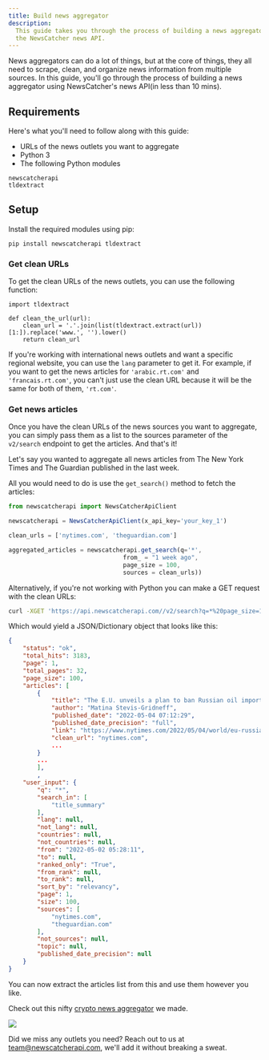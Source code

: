 ```yaml
---
title: Build news aggregator
description:
  This guide takes you through the process of building a news aggregator with
  the NewsCatcher news API.
---
```


News aggregators can do a lot of things, but at the core of things, they all
need to scrape, clean, and organize news information from multiple sources. In
this guide, you'll go through the process of building a news aggregator using
NewsCatcher's news API(in less than 10 mins).

## Requirements

Here's what you'll need to follow along with this guide:

- URLs of the news outlets you want to aggregate
- Python 3
- The following Python modules

```
newscatcherapi
tldextract
```

## Setup

Install the required modules using pip:

```
pip install newscatcherapi tldextract
```

### Get clean URLs

To get the clean URLs of the news outlets, you can use the following function:

```
import tldextract

def clean_the_url(url):
    clean_url = '.'.join(list(tldextract.extract(url))[1:]).replace('www.', '').lower()
    return clean_url
```

If you're working with international news outlets and want a specific regional
website, you can use the `lang` parameter to get it. For example, if you want to
get the news articles for `'arabic.rt.com'` and `'francais.rt.com'`, you can't
just use the clean URL because it will be the same for both of them, `'rt.com'`.

### Get news articles

Once you have the clean URLs of the news sources you want to aggregate, you can
simply pass them as a list to the sources parameter of the `v2/search` endpoint
to get the articles. And that's it!

Let's say you wanted to aggregate all news articles from The New York Times and
The Guardian published in the last week.

All you would need to do is use the `get_search()` method to fetch the articles:

```js
from newscatcherapi import NewsCatcherApiClient

newscatcherapi = NewsCatcherApiClient(x_api_key='your_key_1')

clean_urls = ['nytimes.com', 'theguardian.com']

aggregated_articles = newscatcherapi.get_search(q='*',
                                from_ = "1 week ago",
                                page_size = 100,
                                sources = clean_urls))
```

Alternatively, if you're not working with Python you can make a GET request with
the clean URLs:

```bash
curl -XGET 'https://api.newscatcherapi.com//v2/search?q=*%20page_size=100%20sources=nytimes.com,theguardian.com%20from=1 week ago' -H 'x-api-key: your_key_1'
```

Which would yield a JSON/Dictionary object that looks like this:

```json
{
    "status": "ok",
    "total_hits": 3183,
    "page": 1,
    "total_pages": 32,
    "page_size": 100,
    "articles": [
        {
            "title": "The E.U. unveils a plan to ban Russian oil imports.",
            "author": "Matina Stevis-Gridneff",
            "published_date": "2022-05-04 07:12:29",
            "published_date_precision": "full",
            "link": "https://www.nytimes.com/2022/05/04/world/eu-russia-oil-ban.html",
            "clean_url": "nytimes.com",
            ...
        }
        ...
        ],
        ,
    "user_input": {
        "q": "*",
        "search_in": [
            "title_summary"
        ],
        "lang": null,
        "not_lang": null,
        "countries": null,
        "not_countries": null,
        "from": "2022-05-02 05:28:11",
        "to": null,
        "ranked_only": "True",
        "from_rank": null,
        "to_rank": null,
        "sort_by": "relevancy",
        "page": 1,
        "size": 100,
        "sources": [
            "nytimes.com",
            "theguardian.com"
        ],
        "not_sources": null,
        "topic": null,
        "published_date_precision": null
    }
}
```

You can now extract the articles list from this and use them however you like.

Check out this nifty
[crypto news aggregator](https://crypto-news.newscatcherapi.com/) we made.

![](/images/news-aggregator.gif)

Did we miss any outlets you need? Reach out to us at
[team@newscatcherapi.com](mailto:team@newscatcherapi.com), we'll add it without
breaking a sweat.
